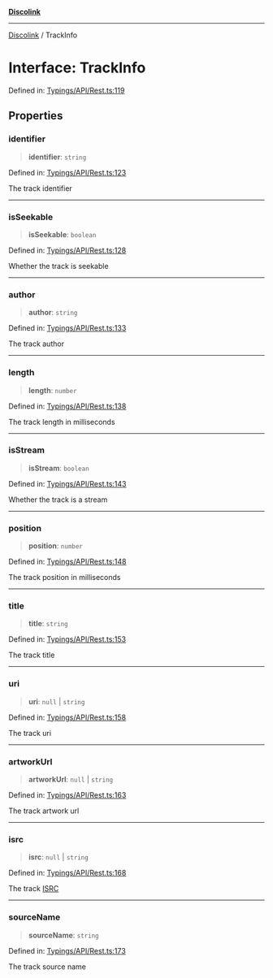 [**Discolink**](../README.md)

***

[Discolink](../globals.md) / TrackInfo

# Interface: TrackInfo

Defined in: [Typings/API/Rest.ts:119](https://github.com/Archayu/discolink/blob/ddfd70ea55cc6996bf3567765f64fb3824cd3f79/src/Typings/API/Rest.ts#L119)

## Properties

### identifier

> **identifier**: `string`

Defined in: [Typings/API/Rest.ts:123](https://github.com/Archayu/discolink/blob/ddfd70ea55cc6996bf3567765f64fb3824cd3f79/src/Typings/API/Rest.ts#L123)

The track identifier

***

### isSeekable

> **isSeekable**: `boolean`

Defined in: [Typings/API/Rest.ts:128](https://github.com/Archayu/discolink/blob/ddfd70ea55cc6996bf3567765f64fb3824cd3f79/src/Typings/API/Rest.ts#L128)

Whether the track is seekable

***

### author

> **author**: `string`

Defined in: [Typings/API/Rest.ts:133](https://github.com/Archayu/discolink/blob/ddfd70ea55cc6996bf3567765f64fb3824cd3f79/src/Typings/API/Rest.ts#L133)

The track author

***

### length

> **length**: `number`

Defined in: [Typings/API/Rest.ts:138](https://github.com/Archayu/discolink/blob/ddfd70ea55cc6996bf3567765f64fb3824cd3f79/src/Typings/API/Rest.ts#L138)

The track length in milliseconds

***

### isStream

> **isStream**: `boolean`

Defined in: [Typings/API/Rest.ts:143](https://github.com/Archayu/discolink/blob/ddfd70ea55cc6996bf3567765f64fb3824cd3f79/src/Typings/API/Rest.ts#L143)

Whether the track is a stream

***

### position

> **position**: `number`

Defined in: [Typings/API/Rest.ts:148](https://github.com/Archayu/discolink/blob/ddfd70ea55cc6996bf3567765f64fb3824cd3f79/src/Typings/API/Rest.ts#L148)

The track position in milliseconds

***

### title

> **title**: `string`

Defined in: [Typings/API/Rest.ts:153](https://github.com/Archayu/discolink/blob/ddfd70ea55cc6996bf3567765f64fb3824cd3f79/src/Typings/API/Rest.ts#L153)

The track title

***

### uri

> **uri**: `null` \| `string`

Defined in: [Typings/API/Rest.ts:158](https://github.com/Archayu/discolink/blob/ddfd70ea55cc6996bf3567765f64fb3824cd3f79/src/Typings/API/Rest.ts#L158)

The track uri

***

### artworkUrl

> **artworkUrl**: `null` \| `string`

Defined in: [Typings/API/Rest.ts:163](https://github.com/Archayu/discolink/blob/ddfd70ea55cc6996bf3567765f64fb3824cd3f79/src/Typings/API/Rest.ts#L163)

The track artwork url

***

### isrc

> **isrc**: `null` \| `string`

Defined in: [Typings/API/Rest.ts:168](https://github.com/Archayu/discolink/blob/ddfd70ea55cc6996bf3567765f64fb3824cd3f79/src/Typings/API/Rest.ts#L168)

The track [ISRC](https://en.wikipedia.org/wiki/International_Standard_Recording_Code)

***

### sourceName

> **sourceName**: `string`

Defined in: [Typings/API/Rest.ts:173](https://github.com/Archayu/discolink/blob/ddfd70ea55cc6996bf3567765f64fb3824cd3f79/src/Typings/API/Rest.ts#L173)

The track source name
